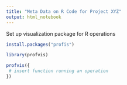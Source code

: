 ```yaml
---
title: "Meta Data on R Code for Project XYZ"
output: html_notebook
---
```


Set up visualization package for R operations

```r
install.packages("profis")
```

```r
library(profvis)

profvis({
 # insert function running an operation
})
```


